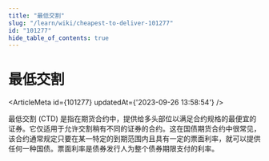 ```yaml
---
title: "最低交割"
slug: "/learn/wiki/cheapest-to-deliver-101277"
id: "101277"
hide_table_of_contents: true
---
```



# 最低交割

<ArticleMeta id={101277} updatedAt={'2023-09-26 13:58:54'} />
<div className='border-solid border-b border-t-0 my-4 border-[var(--ifm-color-gray-300)]' />

最低交割 (CTD) 是指在期货合约中，提供给多头部位以满足合约规格的最便宜的证券。它仅适用于允许交割稍有不同的证券的合约。这在国债期货合约中很常见，该合约通常规定只要在某一特定的到期范围内且具有一定的票面利率，就可以提供任何一种国债。票面利率是债券发行人为整个债券期限支付的利率。
